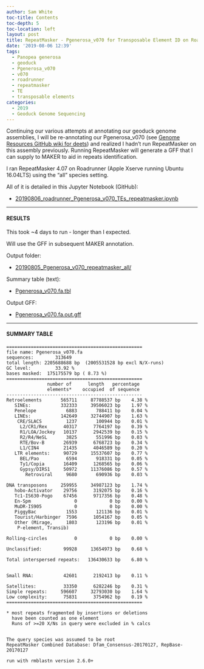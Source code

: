 ```yaml
---
author: Sam White
toc-title: Contents
toc-depth: 5
toc-location: left
layout: post
title: RepeatMasker - Pgenerosa_v070 for Transposable Element ID on Roadrunner
date: '2019-08-06 12:39'
tags:
  - Panopea generosa
  - geoduck
  - Pgenerosa_v070
  - v070
  - roadrunner
  - repeatmasker
  - TE
  - transposable elements
categories:
  - 2019
  - Geoduck Genome Sequencing
---
```

Continuing our various attempts at annotating our geoduck genome assemblies, I will be re-annotating our Pgenerosa_v070 (see [Genome Resources GitHub wiki for deets](https://github.com/RobertsLab/resources/wiki/Genomic-Resources)) and realized I hadn't run RepeatMasker on this assembly previously. Running RepeatMasker will generate a GFF that I can supply to MAKER to aid in repeats identification.

I ran RepeatMasker 4.07 on Roadrunner (Apple Xserve running Ubuntu 16.04LTS) using the "all" species setting.

All of it is detailed in this Jupyter Notebook (GitHub):

- [20190806_roadrunner_Pgenerosa_v070_TEs_repeatmasker.ipynb](https://github.com/RobertsLab/code/blob/master/notebooks/sam/20190806_roadrunner_Pgenerosa_v070_TEs_repeatmasker.ipynb)


---

#### RESULTS

This took ~4 days to run - longer than I expected.

Will use the GFF in subsequent MAKER annotation.

Output folder:

- [20190805_Pgenerosa_v070_repeatmasker_all/](https://gannet.fish.washington.edu/Atumefaciens/20190805_Pgenerosa_v070_repeatmasker_all/)

Summary table (text):

- [Pgenerosa_v070.fa.tbl](https://gannet.fish.washington.edu/Atumefaciens/20190805_Pgenerosa_v070_repeatmasker_all/Pgenerosa_v070.fa.tbl)

Output GFF:

- [Pgenerosa_v070.fa.out.gff](https://gannet.fish.washington.edu/Atumefaciens/20190805_Pgenerosa_v070_repeatmasker_all/Pgenerosa_v070.fa.out.gff)

---

#### SUMMARY TABLE

```
==================================================
file name: Pgenerosa_v070.fa        
sequences:        313649
total length: 2205688688 bp  (2005531528 bp excl N/X-runs)
GC level:         33.92 %
bases masked:  175175579 bp ( 8.73 %)
==================================================
               number of      length   percentage
               elements*    occupied  of sequence
--------------------------------------------------
Retroelements       565711     87788537 bp    4.38 %
   SINEs:           332333     39506023 bp    1.97 %
   Penelope           6883       788411 bp    0.04 %
   LINEs:           142649     32744907 bp    1.63 %
    CRE/SLACS         1237       100944 bp    0.01 %
     L2/CR1/Rex      40317      7764197 bp    0.39 %
     R1/LOA/Jockey   10137      2942539 bp    0.15 %
     R2/R4/NeSL       3825       551996 bp    0.03 %
     RTE/Bov-B       26939      6768723 bp    0.34 %
     L1/CIN4         21435      4046589 bp    0.20 %
   LTR elements:     90729     15537607 bp    0.77 %
     BEL/Pao          6594       918331 bp    0.05 %
     Ty1/Copia       16409      1268565 bp    0.06 %
     Gypsy/DIRS1     50972     11376086 bp    0.57 %
       Retroviral     9680       690936 bp    0.03 %

DNA transposons     259955     34987123 bp    1.74 %
   hobo-Activator    29756      3192075 bp    0.16 %
   Tc1-IS630-Pogo    67456      9717356 bp    0.48 %
   En-Spm                0            0 bp    0.00 %
   MuDR-IS905            0            0 bp    0.00 %
   PiggyBac           1553       121136 bp    0.01 %
   Tourist/Harbinger  7596      1054167 bp    0.05 %
   Other (Mirage,     1803       123196 bp    0.01 %
    P-element, Transib)

Rolling-circles          0            0 bp    0.00 %

Unclassified:        99928     13654973 bp    0.68 %

Total interspersed repeats:   136430633 bp    6.80 %


Small RNA:           42601      2192413 bp    0.11 %

Satellites:          33350      6282246 bp    0.31 %
Simple repeats:     596607     32793030 bp    1.64 %
Low complexity:      75831      3754962 bp    0.19 %
==================================================

* most repeats fragmented by insertions or deletions
  have been counted as one element
  Runs of >=20 X/Ns in query were excluded in % calcs


The query species was assumed to be root          
RepeatMasker Combined Database: Dfam_Consensus-20170127, RepBase-20170127

run with rmblastn version 2.6.0+
```
